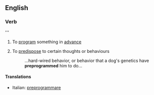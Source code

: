 ==English==

===Verb===
{{en-verb|preprograms|preprogramming|preprogrammed}}''' {{transitive}}

# To [[program]] something in [[advance]]
# {{idiom}} To [[predispose]] to certain thoughts or behaviours
#: ...hard-wired behavior, or behavior that a dog's genetics have '''preprogrammed''' him to do...

====Translations====
{{trans-top}}
* Italian: [[preprogrammare]]
{{trans-mid}}
{{trans-bottom}}